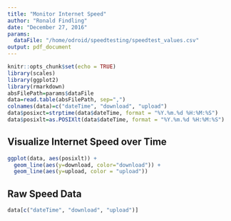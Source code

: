 ```yaml
---
title: "Monitor Internet Speed"
author: "Ronald Findling"
date: "December 27, 2016"
params:
  dataFile: "/home/odroid/speedtesting/speedtest_values.csv"
output: pdf_document
---
```


```r
knitr::opts_chunk$set(echo = TRUE)
library(scales)
library(ggplot2)
library(rmarkdown)
absFilePath=params$dataFile
data=read.table(absFilePath, sep=",")
colnames(data)=c("dateTime", "download", "upload")
data$posixct=strptime(data$dateTime, format = "%Y.%m.%d %H:%M:%S")
data$posixlt=as.POSIXlt(data$dateTime, format = "%Y.%m.%d %H:%M:%S")
```

## Visualize Internet Speed over Time
```r
ggplot(data, aes(posixlt)) + 
  geom_line(aes(y=download, color="download")) + 
  geom_line(aes(y=upload, color = "upload"))
```
\pagebreak


## Raw Speed Data
```r
data[c("dateTime", "download", "upload")]
```
